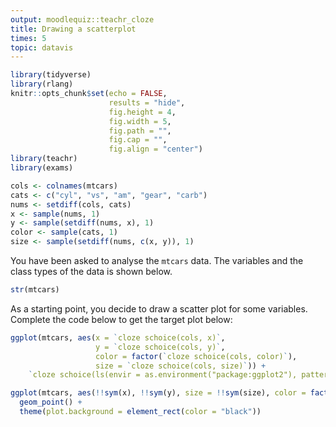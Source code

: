 ```yaml
---
output: moodlequiz::teachr_cloze
title: Drawing a scatterplot
times: 5
topic: datavis
---
```


```r
library(tidyverse)
library(rlang)
knitr::opts_chunk$set(echo = FALSE,
                      results = "hide",
                      fig.height = 4, 
                      fig.width = 5,
                      fig.path = "",
                      fig.cap = "",
                      fig.align = "center")
library(teachr)
library(exams)
```
```r
cols <- colnames(mtcars)
cats <- c("cyl", "vs", "am", "gear", "carb")
nums <- setdiff(cols, cats)
x <- sample(nums, 1)
y <- sample(setdiff(nums, x), 1)
color <- sample(cats, 1)
size <- sample(setdiff(nums, c(x, y)), 1)
```



You have been asked to analyse the `mtcars` data. The variables and the class types of the data is shown below.

```r
str(mtcars)
```

As a starting point, you decide to draw a scatter plot for some variables. Complete the code below to get the target plot below:

```r
ggplot(mtcars, aes(x = `cloze schoice(cols, x)`, 
                   y = `cloze schoice(cols, y)`,
                   color = factor(`cloze schoice(cols, color)`),
                   size = `cloze schoice(cols, size)`)) +
    `cloze schoice(ls(envir = as.environment("package:ggplot2"), pattern = "^geom_"), "geom_point")`()
```


```r
ggplot(mtcars, aes(!!sym(x), !!sym(y), size = !!sym(size), color = factor(!!sym(color)))) + 
  geom_point() +
  theme(plot.background = element_rect(color = "black"))
```

